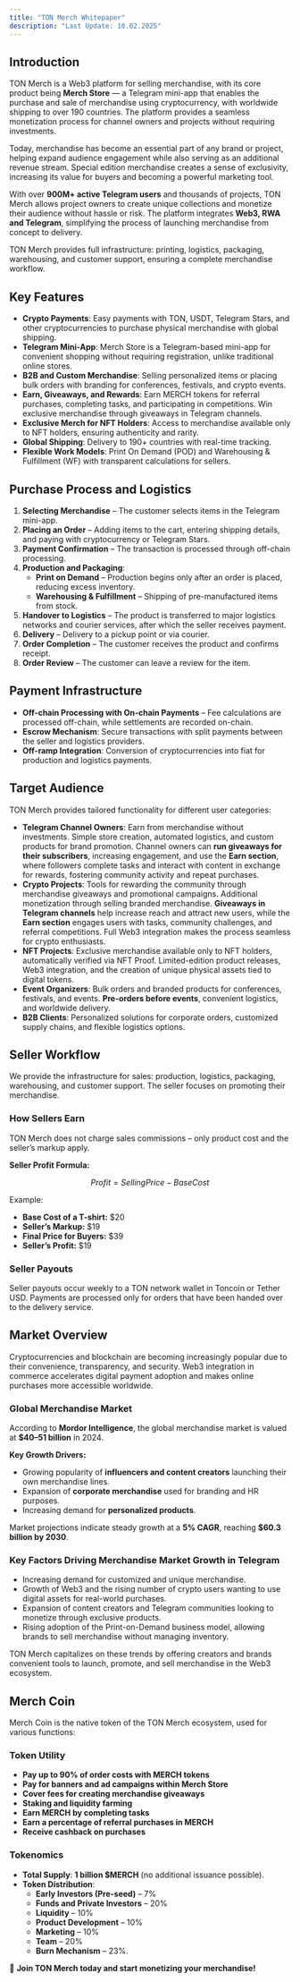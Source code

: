 ```yaml
---
title: "TON Merch Whitepaper"
description: "Last Update: 10.02.2025"
---
```


## Introduction

TON Merch is a Web3 platform for selling merchandise, with its core product being **Merch Store** — a Telegram mini-app that enables the purchase and sale of merchandise using cryptocurrency, with worldwide shipping to over 190 countries. The platform provides a seamless monetization process for channel owners and projects without requiring investments.

Today, merchandise has become an essential part of any brand or project, helping expand audience engagement while also serving as an additional revenue stream. Special edition merchandise creates a sense of exclusivity, increasing its value for buyers and becoming a powerful marketing tool.

With over **900M+ active Telegram users** and thousands of projects, TON Merch allows project owners to create unique collections and monetize their audience without hassle or risk. The platform integrates **Web3, RWA and Telegram**, simplifying the process of launching merchandise from concept to delivery.

TON Merch provides full infrastructure: printing, logistics, packaging, warehousing, and customer support, ensuring a complete merchandise workflow.

## Key Features

- **Crypto Payments**: Easy payments with TON, USDT, Telegram Stars, and other cryptocurrencies to purchase physical merchandise with global shipping.
- **Telegram Mini-App**: Merch Store is a Telegram-based mini-app for convenient shopping without requiring registration, unlike traditional online stores.
- **B2B and Custom Merchandise**: Selling personalized items or placing bulk orders with branding for conferences, festivals, and crypto events.
- **Earn, Giveaways, and Rewards**: Earn MERCH tokens for referral purchases, completing tasks, and participating in competitions. Win exclusive merchandise through giveaways in Telegram channels.
- **Exclusive Merch for NFT Holders**: Access to merchandise available only to NFT holders, ensuring authenticity and rarity.
- **Global Shipping**: Delivery to 190+ countries with real-time tracking.
- **Flexible Work Models**: Print On Demand (POD) and Warehousing & Fulfillment (WF) with transparent calculations for sellers.

## Purchase Process and Logistics

1. **Selecting Merchandise** – The customer selects items in the Telegram mini-app.
2. **Placing an Order** – Adding items to the cart, entering shipping details, and paying with cryptocurrency or Telegram Stars.
3. **Payment Confirmation** – The transaction is processed through off-chain processing.
4. **Production and Packaging**:
   - **Print on Demand** – Production begins only after an order is placed, reducing excess inventory.
   - **Warehousing & Fulfillment** – Shipping of pre-manufactured items from stock.
5. **Handover to Logistics** – The product is transferred to major logistics networks and courier services, after which the seller receives payment.
6. **Delivery** – Delivery to a pickup point or via courier.
7. **Order Completion** – The customer receives the product and confirms receipt.
8. **Order Review** – The customer can leave a review for the item.

## Payment Infrastructure

- **Off-chain Processing with On-chain Payments** – Fee calculations are processed off-chain, while settlements are recorded on-chain.
- **Escrow Mechanism**: Secure transactions with split payments between the seller and logistics providers.
- **Off-ramp Integration**: Conversion of cryptocurrencies into fiat for production and logistics payments.

## Target Audience

TON Merch provides tailored functionality for different user categories:

- **Telegram Channel Owners**: Earn from merchandise without investments. Simple store creation, automated logistics, and custom products for brand promotion. Channel owners can **run giveaways for their subscribers**, increasing engagement, and use the **Earn section**, where followers complete tasks and interact with content in exchange for rewards, fostering community activity and repeat purchases.
- **Crypto Projects**: Tools for rewarding the community through merchandise giveaways and promotional campaigns. Additional monetization through selling branded merchandise. **Giveaways in Telegram channels** help increase reach and attract new users, while the **Earn section** engages users with tasks, community challenges, and referral competitions. Full Web3 integration makes the process seamless for crypto enthusiasts.
- **NFT Projects**: Exclusive merchandise available only to NFT holders, automatically verified via NFT Proof. Limited-edition product releases, Web3 integration, and the creation of unique physical assets tied to digital tokens.
- **Event Organizers**: Bulk orders and branded products for conferences, festivals, and events. **Pre-orders before events**, convenient logistics, and worldwide delivery.
- **B2B Clients**: Personalized solutions for corporate orders, customized supply chains, and flexible logistics options.

## Seller Workflow

We provide the infrastructure for sales: production, logistics, packaging, warehousing, and customer support. The seller focuses on promoting their merchandise.

### How Sellers Earn
TON Merch does not charge sales commissions – only product cost and the seller’s markup apply.

**Seller Profit Formula:**

$$
Profit = Selling Price - Base Cost
$$

Example:
- **Base Cost of a T-shirt:** $20
- **Seller’s Markup:** $19
- **Final Price for Buyers:** $39
- **Seller’s Profit:** $19

### Seller Payouts

Seller payouts occur weekly to a TON network wallet in Toncoin or Tether USD. Payments are processed only for orders that have been handed over to the delivery service.

## Market Overview

Cryptocurrencies and blockchain are becoming increasingly popular due to their convenience, transparency, and security. Web3 integration in commerce accelerates digital payment adoption and makes online purchases more accessible worldwide.

### Global Merchandise Market ###

According to **Mordor Intelligence**, the global merchandise market is valued at **$40–51 billion** in 2024.

**Key Growth Drivers:**

- Growing popularity of **influencers and content creators** launching their own merchandise lines.
- Expansion of **corporate merchandise** used for branding and HR purposes.
- Increasing demand for **personalized products**.

Market projections indicate steady growth at a **5% CAGR**, reaching **$60.3 billion by 2030**.

### Key Factors Driving Merchandise Market Growth in Telegram
- Increasing demand for customized and unique merchandise.
- Growth of Web3 and the rising number of crypto users wanting to use digital assets for real-world purchases.
- Expansion of content creators and Telegram communities looking to monetize through exclusive products.
- Rising adoption of the Print-on-Demand business model, allowing brands to sell merchandise without managing inventory.

TON Merch capitalizes on these trends by offering creators and brands convenient tools to launch, promote, and sell merchandise in the Web3 ecosystem.

## Merch Coin

Merch Coin is the native token of the TON Merch ecosystem, used for various functions:

### Token Utility ###

- **Pay up to 90% of order costs with MERCH tokens**
- **Pay for banners and ad campaigns within Merch Store**
- **Cover fees for creating merchandise giveaways**
- **Staking and liquidity farming**
- **Earn MERCH by completing tasks**
- **Earn a percentage of referral purchases in MERCH**
- **Receive cashback on purchases**

### Tokenomics ###

- **Total Supply**: **1 billion $MERCH** (no additional issuance possible).
- **Token Distribution**:
  - **Early Investors (Pre-seed)** – 7%
  - **Funds and Private Investors** – 20%
  - **Liquidity** – 10%
  - **Product Development** – 10%
  - **Marketing** – 10%
  - **Team** – 20%
  - **Burn Mechanism** – 23%.

🚀 **Join TON Merch today and start monetizing your merchandise!**
